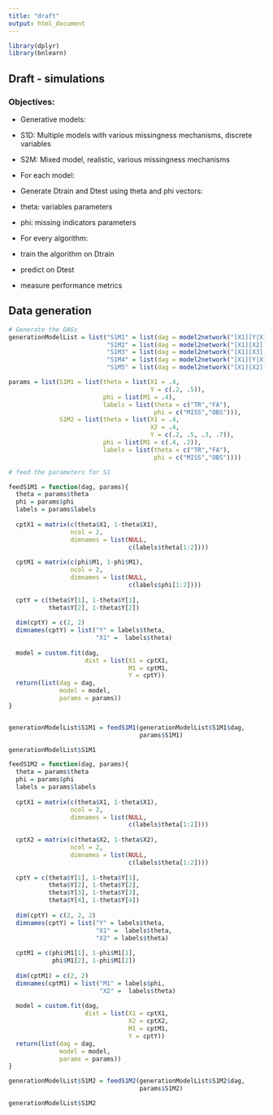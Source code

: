 ```yaml
---
title: "draft"
output: html_document
---
```


```r
library(dplyr)
library(bnlearn)
```

## Draft - simulations

### Objectives:

- Generative models:

- S1D: Multiple models with various missingness mechanisms, discrete variables
- S2M: Mixed model, realistic, various missingness mechanisms

- For each model:

- Generate Dtrain and Dtest using theta and phi vectors:
- theta: variables parameters
- phi: missing indicators parameters
- For every algorithm:
- train the algorithm on Dtrain
- predict on Dtest
- measure performance metrics

## Data generation

```r
# Generate the DAGs
generationModelList = list("S1M1" = list(dag = model2network("[X1][Y|X1][M1]")),
                           "S1M2" = list(dag = model2network("[X1][X2][Y|X1:X2][M1|X2]")),
                           "S1M3" = list(dag = model2network("[X1][X3][X2|X1:X3][M1|X3][Y|X1:X2]")),
                           "S1M4" = list(dag = model2network("[X1][Y|X1][M1|X1][X2|Y]")),
                           "S1M5" = list(dag = model2network("[X1][X2][Y|X1:X2][M1|Y]")))
```

```r
params = list(S1M1 = list(theta = list(X1 = .4,
                                       Y = c(.2, .5)),
                          phi = list(M1 = .4),
                          labels = list(theta = c("TR","FA"),
                                        phi = c("MISS","OBS"))),
              S1M2 = list(theta = list(X1 = .4,
                                       X2 = .4,
                                       Y = c(.2, .5, .3, .7)),
                          phi = list(M1 = c(.4, .2)),
                          labels = list(theta = c("TR","FA"),
                                        phi = c("MISS","OBS"))))
```

```r
# feed the parameters for S1

feedS1M1 = function(dag, params){
  theta = params$theta
  phi = params$phi
  labels = params$labels
  
  cptX1 = matrix(c(theta$X1, 1-theta$X1),
                 ncol = 2,
                 dimnames = list(NULL,
                                 c(labels$theta[1:2])))
  
  cptM1 = matrix(c(phi$M1, 1-phi$M1),
                 ncol = 2,
                 dimnames = list(NULL,
                                 c(labels$phi[1:2])))
  
  cptY = c(theta$Y[1], 1-theta$Y[1],
           theta$Y[2], 1-theta$Y[2])
  
  dim(cptY) = c(2, 2)
  dimnames(cptY) = list("Y" = labels$theta,
                        "X1" =  labels$theta)
  
  model = custom.fit(dag,
                     dist = list(X1 = cptX1,
                                 M1 = cptM1,
                                 Y = cptY))
  return(list(dag = dag,
              model = model,
              params = params))
}


generationModelList$S1M1 = feedS1M1(generationModelList$S1M1$dag,
                                    params$S1M1)

generationModelList$S1M1
```

```r
feedS1M2 = function(dag, params){
  theta = params$theta
  phi = params$phi
  labels = params$labels
  
  cptX1 = matrix(c(theta$X1, 1-theta$X1),
                 ncol = 2,
                 dimnames = list(NULL,
                                 c(labels$theta[1:2])))
  
  cptX2 = matrix(c(theta$X2, 1-theta$X2),
                 ncol = 2,
                 dimnames = list(NULL,
                                 c(labels$theta[1:2])))
  
  cptY = c(theta$Y[1], 1-theta$Y[1],
           theta$Y[2], 1-theta$Y[2],
           theta$Y[3], 1-theta$Y[3],
           theta$Y[4], 1-theta$Y[4])
  
  dim(cptY) = c(2, 2, 2)
  dimnames(cptY) = list("Y" = labels$theta,
                        "X1" =  labels$theta,
                        "X2" = labels$theta)
  
  cptM1 = c(phi$M1[1], 1-phi$M1[1],
            phi$M1[2], 1-phi$M1[2])
  
  dim(cptM1) = c(2, 2)
  dimnames(cptM1) = list("M1" = labels$phi,
                         "X2" =  labels$theta)
  
  model = custom.fit(dag,
                     dist = list(X1 = cptX1,
                                 X2 = cptX2,
                                 M1 = cptM1,
                                 Y = cptY))
  return(list(dag = dag,
              model = model,
              params = params))
}

generationModelList$S1M2 = feedS1M2(generationModelList$S1M2$dag,
                                    params$S1M2)

generationModelList$S1M2
```




